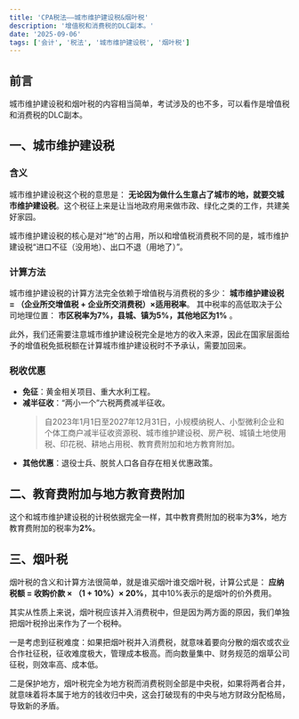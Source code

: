 ```yaml
---
title: 'CPA税法——城市维护建设税&烟叶税'
description: '增值税和消费税的DLC副本。'
date: '2025-09-06'
tags: ['会计', '税法', '城市维护建设税', '烟叶税']
---
```


## 前言

城市维护建设税和烟叶税的内容相当简单，考试涉及的也不多，可以看作是增值税和消费税的DLC副本。

## 一、城市维护建设税

### 含义

城市维护建设税这个税的意思是： **无论因为做什么生意占了城市的地，就要交城市维护建设税**。这个税征上来是让当地政府用来做市政、绿化之类的工作，共建美好家园。

城市维护建设税的核心是对“地”的占用，所以和增值税消费税不同的是，城市维护建设税“进口不征（没用地）、出口不退（用地了）”。

### 计算方法

城市维护建设税的计算方法完全依赖于增值税与消费税的多少： **城市维护建设税 = （企业所交增值税 + 企业所交消费税）×适用税率**。 其中税率的高低取决于公司地理位置： **市区税率为7%，县城、镇为5%，其他地区为1%** 。

此外，我们还需要注意城市维护建设税完全是地方的收入来源，因此在国家层面给予的增值税免抵税额在计算城市维护建设税时不予承认，需要加回来。

### 税收优惠

- **免征**：黄金相关项目、重大水利工程。
- **减半征收**：“两小一个”六税两费减半征收。
  > 自2023年1月1日至2027年12月31日，小规模纳税人、小型微利企业和个体工商户减半征收资源税、城市维护建设税、房产税、城镇土地使用税、印花税、耕地占用税、教育费附加和地方教育附加。
- **其他优惠**：退役士兵、脱贫人口各自存在相关优惠政策。

## 二、教育费附加与地方教育费附加

这个和城市维护建设税的计税依据完全一样，其中教育费附加的税率为**3%**，地方教育费附加的税率为**2%**。

## 三、烟叶税

烟叶税的含义和计算方法很简单，就是谁买烟叶谁交烟叶税，计算公式是： **应纳税额 = 收购价款 × （1 + 10%）× 20%**，其中10%表示的是烟叶的价外费用。

其实从性质上来说，烟叶税应该并入消费税中，但是因为两方面的原因，我们单独把烟叶税拎出来作为了一个税种。

一是考虑到征税难度：如果把烟叶税并入消费税，就意味着要向分散的烟农或农业合作社征税，征收难度极大，管理成本极高。而向数量集中、财务规范的烟草公司征税，则效率高、成本低。

二是保护地方，烟叶税完全为地方税而消费税则全部是中央税，如果将两者合并，就意味着将本属于地方的钱收归中央，这会打破现有的中央与地方财政分配格局，导致新的矛盾。

